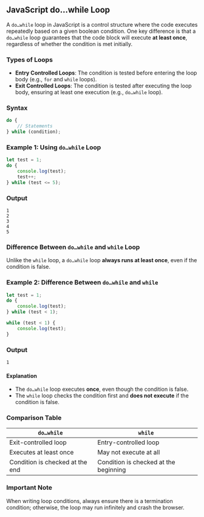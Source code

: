 
## JavaScript do…while Loop

A `do…while` loop in JavaScript is a control structure where the code executes repeatedly based on a given boolean condition. One key difference is that a `do…while` loop guarantees that the code block will execute **at least once**, regardless of whether the condition is met initially.

### Types of Loops
- **Entry Controlled Loops**: The condition is tested before entering the loop body (e.g., `for` and `while` loops).
- **Exit Controlled Loops**: The condition is tested after executing the loop body, ensuring at least one execution (e.g., `do…while` loop).

### Syntax
```javascript
do {
    // Statements
} while (condition);
```

### Example 1: Using `do…while` Loop
```javascript
let test = 1;
do {
    console.log(test);
    test++;
} while (test <= 5);
```

### Output
```
1
2
3
4
5
```

### Difference Between `do…while` and `while` Loop
Unlike the `while` loop, a `do…while` loop **always runs at least once**, even if the condition is false.

### Example 2: Difference Between `do…while` and `while`
```javascript
let test = 1;
do {
    console.log(test);
} while (test < 1);

while (test < 1) {
    console.log(test);
}
```

### Output
```
1
```

#### Explanation
- The `do…while` loop executes **once**, even though the condition is false.
- The `while` loop checks the condition first and **does not execute** if the condition is false.

### Comparison Table
| `do…while` | `while` |
|------------|--------|
| Exit-controlled loop | Entry-controlled loop |
| Executes at least once | May not execute at all |
| Condition is checked at the end | Condition is checked at the beginning |

### Important Note
When writing loop conditions, always ensure there is a termination condition; otherwise, the loop may run infinitely and crash the browser.


